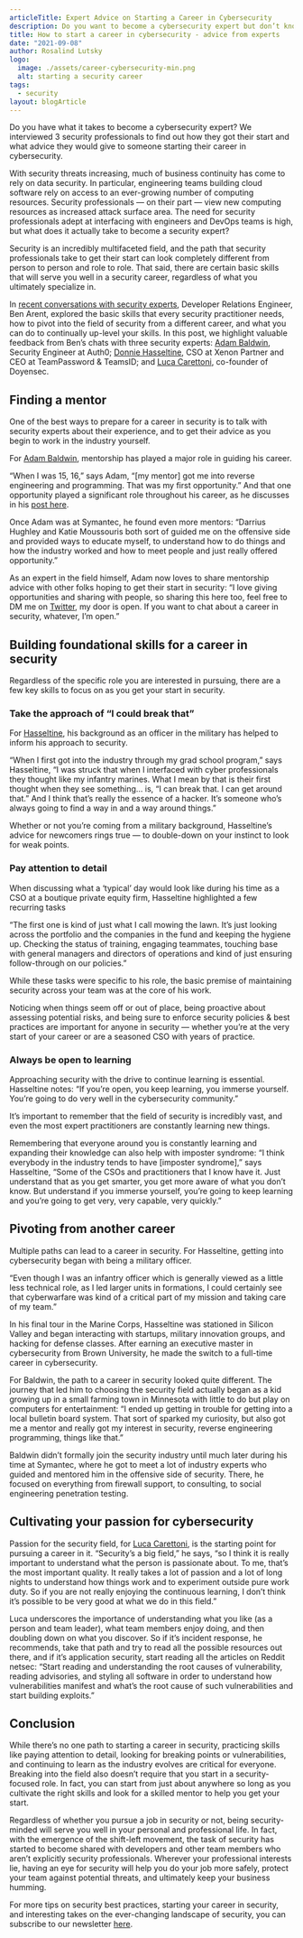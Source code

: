 ```yaml
---
articleTitle: Expert Advice on Starting a Career in Cybersecurity
description: Do you want to become a cybersecurity expert but don’t know where to start? We have interviewed several computer security professionals and here’s what we’ve learned.
title: How to start a career in cybersecurity - advice from experts
date: "2021-09-08"
author: Rosalind Lutsky
logo:
  image: ./assets/career-cybersecurity-min.png
  alt: starting a security career
tags:
  - security
layout: blogArticle
---
```



Do you have what it takes to become a cybersecurity expert? We interviewed 3 security professionals to find out how they got their start and
what advice they would give to someone starting their career in cybersecurity.

With security threats increasing, much of business continuity has come to rely on data security. In particular, engineering teams building
cloud software rely on access to an ever-growing number of computing resources. Security professionals — on their part — view new computing
resources as increased attack surface area. The need for security professionals adept at interfacing with engineers and DevOps teams is
high, but what does it actually take to become a security expert?

Security is an incredibly multifaceted field, and the path that security professionals take to get their start can look completely different
from person to person and role to role. That said, there are certain basic skills that will serve you well in a security career, regardless
of what you ultimately specialize in.

In [recent conversations with security experts](https://goteleport.com/resources/podcast/), Developer Relations Engineer, Ben Arent,
explored the basic skills that every security practitioner needs, how to pivot into the field of security from a different career, and what
you can do to continually up-level your skills. In this post, we highlight valuable feedback from Ben’s chats with three security experts:
[Adam Baldwin](https://goteleport.com/resources/podcast/access-control-adam-baldwin/), Security Engineer at Auth0; [Donnie
Hasseltine](/resources/podcast/access-control-donnie/), CSO at Xenon Partner and CEO at TeamPassword & TeamsID; and [Luca
Carettoni](/resources/podcast/access-control-luca-carettoni/), co-founder of Doyensec.

## Finding a mentor

One of the best ways to prepare for a career in security is to talk with security experts about their experience, and to get their advice as
you begin to work in the industry yourself.

For [Adam Baldwin](https://goteleport.com/resources/podcast/access-control-adam-baldwin/), mentorship has played a major role in guiding his career.

“When I was 15, 16,” says Adam, “[my mentor] got me into reverse engineering and programming. That was my first opportunity.” And that one
opportunity played a significant role throughout his career, as he discusses in his [post
here](https://medium.com/@adam_baldwin/my-story-about-mentorship-3f793df90db7).

Once Adam was at Symantec, he found even more mentors: “Darrius Hughley and Katie Moussouris both sort of guided me on the offensive side
and provided ways to educate myself, to understand how to do things and how the industry worked and how to meet people and just really
offered opportunity.”

As an expert in the field himself, Adam now loves to share mentorship advice with other folks hoping to get their start in security: “I love
giving opportunities and sharing with people, so sharing this here too, feel free to DM me on [Twitter](https://twitter.com/adam_baldwin),
my door is open. If you want to chat about a career in security, whatever, I’m open.”

## Building foundational skills for a career in security

Regardless of the specific role you are interested in pursuing, there are a few key skills to focus on as you get your start in security.

### Take the approach of “I could break that”

For [Hasseltine](https://goteleport.com/resources/podcast/access-control-donnie/), his background as an officer in the military has helped to inform his approach
to security.

“When I first got into the industry through my grad school program,” says Hasseltine, “I was struck that when I interfaced with cyber
professionals they thought like my infantry marines. What I mean by that is their first thought when they see something... is, “I can break
that. I can get around that.” And I think that’s really the essence of a hacker. It’s someone who’s always going to find a way in and a way
around things.”

Whether or not you’re coming from a military background, Hasseltine’s advice for newcomers rings true — to double-down on your instinct to
look for weak points.

### Pay attention to detail

When discussing what a ‘typical’ day would look like during his time as a CSO at a boutique private equity firm, Hasseltine highlighted a
few recurring tasks

“The first one is kind of just what I call mowing the lawn. It’s just looking across the portfolio and the companies in the fund and keeping
the hygiene up. Checking the status of training, engaging teammates, touching base with general managers and directors of operations and
kind of just ensuring follow-through on our policies.”

While these tasks were specific to his role, the basic premise of maintaining security across your team was at the core of his work.

Noticing when things seem off or out of place, being proactive about assessing potential risks, and being sure to enforce security policies
& best practices are important for anyone in security — whether you’re at the very start of your career or are a seasoned CSO with years of
practice.

### Always be open to learning

Approaching security with the drive to continue learning is essential. Hasseltine notes: “If you’re open, you keep learning, you immerse
yourself. You’re going to do very well in the cybersecurity community.”

It’s important to remember that the field of security is incredibly vast, and even the most expert practitioners are constantly learning new
things.

Remembering that everyone around you is constantly learning and expanding their knowledge can also help with imposter syndrome: “I think
everybody in the industry tends to have [imposter syndrome],” says Hasseltine, “Some of the CSOs and practitioners that I know have it. Just
understand that as you get smarter, you get more aware of what you don’t know. But understand if you immerse yourself, you’re going to keep
learning and you’re going to get very, very capable, very quickly.”

## Pivoting from another career

Multiple paths can lead to a career in security. For Hasseltine, getting into cybersecurity began with being a military officer.

“Even though I was an infantry officer which is generally viewed as a little less technical role, as I led larger units in formations, I
could certainly see that cyberwarfare was kind of a critical part of my mission and taking care of my team.”

In his final tour in the Marine Corps, Hasseltine was stationed in Silicon Valley and began interacting with startups, military innovation
groups, and hacking for defense classes. After earning an executive master in cybersecurity from Brown University, he made the switch to a
full-time career in cybersecurity.

For Baldwin, the path to a career in security looked quite different. The journey that led him to choosing the security field actually began
as a kid growing up in a small farming town in Minnesota with little to do but play on computers for entertainment: “I ended up getting in
trouble for getting into a local bulletin board system. That sort of sparked my curiosity, but also got me a mentor and really got my
interest in security, reverse engineering programming, things like that.”

Baldwin didn’t formally join the security industry until much later during his time at Symantec, where he got to meet a lot of industry
experts who guided and mentored him in the offensive side of security. There, he focused on everything from firewall support, to consulting,
to social engineering penetration testing.

## Cultivating your passion for cybersecurity

Passion for the security field, for [Luca Carettoni](https://goteleport.com/resources/podcast/access-control-luca-carettoni/), is the starting point for pursuing
a career in it. “Security’s a big field,” he says, “so I think it is really important to understand what the person is passionate about. To
me, that’s the most important quality. It really takes a lot of passion and a lot of long nights to understand how things work and to
experiment outside pure work duty. So if you are not really enjoying the continuous learning, I don’t think it’s possible to be very good at
what we do in this field.”

Luca underscores the importance of understanding what you like (as a person and team leader), what team members enjoy doing, and then
doubling down on what you discover. So if it’s incident response, he recommends, take that path and try to read all the possible resources
out there, and if it’s application security, start reading all the articles on Reddit netsec: “Start reading and understanding the root
causes of vulnerability, reading advisories, and styling all software in order to understand how vulnerabilities manifest and what’s the
root cause of such vulnerabilities and start building exploits.”

<EmailSubscribeViolet />

## Conclusion

While there’s no one path to starting a career in security, practicing skills like paying attention to detail, looking for breaking points
or vulnerabilities, and continuing to learn as the industry evolves are critical for everyone. Breaking into the field also doesn’t require
that you start in a security-focused role. In fact, you can start from just about anywhere so long as you cultivate the right skills and
look for a skilled mentor to help you get your start.

Regardless of whether you pursue a job in security or not, being security-minded will serve you well in your personal and professional life.
In fact, with the emergence of the shift-left movement, the task of security has started to become shared with developers and other team
members who aren’t explicitly security professionals. Wherever your professional interests lie, having an eye for security will help you do
your job more safely, protect your team against potential threats, and ultimately keep your business humming.

For more tips on security best practices, starting your career in security, and interesting takes on the ever-changing landscape of
security, you can subscribe to our newsletter [here](https://goteleport.com/newsletter/).
